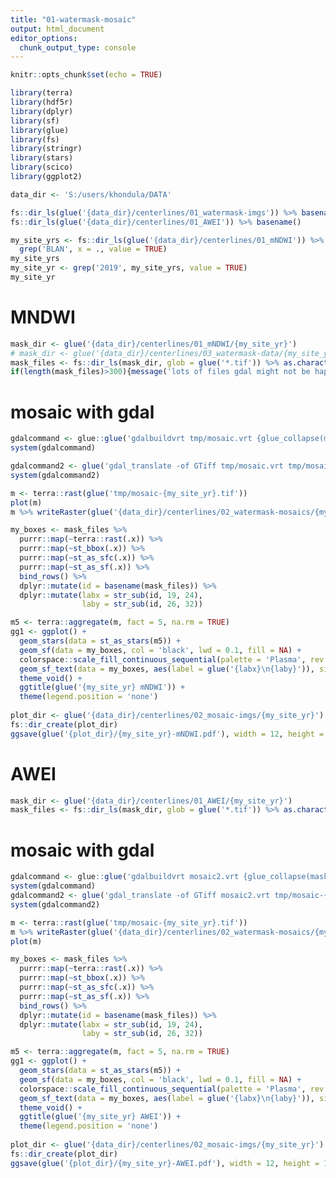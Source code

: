 ---
title: "01-watermask-mosaic"
output: html_document
editor_options: 
  chunk_output_type: console
---

```{r setup, include=FALSE}
knitr::opts_chunk$set(echo = TRUE)
```


```{r}
library(terra)
library(hdf5r)
library(dplyr)
library(sf)
library(glue)
library(fs)
library(stringr)
library(stars)
library(scico)
library(ggplot2)
```

```{r}
data_dir <- 'S:/users/khondula/DATA'

fs::dir_ls(glue('{data_dir}/centerlines/01_watermask-imgs')) %>% basename()
fs::dir_ls(glue('{data_dir}/centerlines/01_AWEI')) %>% basename()

my_site_yrs <- fs::dir_ls(glue('{data_dir}/centerlines/01_mNDWI')) %>% basename() %>%
  grep('BLAN', x = ., value = TRUE)
my_site_yrs
my_site_yr <- grep('2019', my_site_yrs, value = TRUE)
my_site_yr
```

# MNDWI

```{r}
mask_dir <- glue('{data_dir}/centerlines/01_mNDWI/{my_site_yr}')
# mask_dir <- glue('{data_dir}/centerlines/03_watermask-data/{my_site_yr}')
mask_files <- fs::dir_ls(mask_dir, glob = glue('*.tif')) %>% as.character()
if(length(mask_files)>300){message('lots of files gdal might not be happy!')}
```

# mosaic with gdal

```{r}
gdalcommand <- glue::glue('gdalbuildvrt tmp/mosaic.vrt {glue_collapse(mask_files, sep = " ")}')
system(gdalcommand)
```

```{r}
gdalcommand2 <- glue('gdal_translate -of GTiff tmp/mosaic.vrt tmp/mosaic-{my_site_yr}.tif')
system(gdalcommand2)

m <- terra::rast(glue('tmp/mosaic-{my_site_yr}.tif'))
plot(m)
m %>% writeRaster(glue('{data_dir}/centerlines/02_watermask-mosaics/{my_site_yr}-MNDWI.tif'), overwrite = TRUE)
```

```{r}
my_boxes <- mask_files %>% 
  purrr::map(~terra::rast(.x)) %>% 
  purrr::map(~st_bbox(.x)) %>%
  purrr::map(~st_as_sfc(.x)) %>%
  purrr::map(~st_as_sf(.x)) %>% 
  bind_rows() %>% 
  dplyr::mutate(id = basename(mask_files)) %>%
  dplyr::mutate(labx = str_sub(id, 19, 24),
                laby = str_sub(id, 26, 32))

m5 <- terra::aggregate(m, fact = 5, na.rm = TRUE)
gg1 <- ggplot() +
  geom_stars(data = st_as_stars(m5)) +
  geom_sf(data = my_boxes, col = 'black', lwd = 0.1, fill = NA) +
  colorspace::scale_fill_continuous_sequential(palette = 'Plasma', rev = TRUE) +
  geom_sf_text(data = my_boxes, aes(label = glue('{labx}\n{laby}')), size = 2) +
  theme_void() +
  ggtitle(glue('{my_site_yr} mNDWI')) +
  theme(legend.position = 'none')
  
plot_dir <- glue('{data_dir}/centerlines/02_mosaic-imgs/{my_site_yr}')
fs::dir_create(plot_dir)
ggsave(glue('{plot_dir}/{my_site_yr}-mNDWI.pdf'), width = 12, height = 12)
```

# AWEI

```{r}
mask_dir <- glue('{data_dir}/centerlines/01_AWEI/{my_site_yr}')
mask_files <- fs::dir_ls(mask_dir, glob = glue('*.tif')) %>% as.character()
```

# mosaic with gdal

```{r}
gdalcommand <- glue::glue('gdalbuildvrt mosaic2.vrt {glue_collapse(mask_files, sep = " ")}')
system(gdalcommand)
gdalcommand2 <- glue('gdal_translate -of GTiff mosaic2.vrt tmp/mosaic-{my_site_yr}.tif')
system(gdalcommand2)

m <- terra::rast(glue('tmp/mosaic-{my_site_yr}.tif'))
m %>% writeRaster(glue('{data_dir}/centerlines/02_watermask-mosaics/{my_site_yr}-AWEI.tif'), overwrite = TRUE)
plot(m)

my_boxes <- mask_files %>% 
  purrr::map(~terra::rast(.x)) %>% 
  purrr::map(~st_bbox(.x)) %>%
  purrr::map(~st_as_sfc(.x)) %>%
  purrr::map(~st_as_sf(.x)) %>% 
  bind_rows() %>% 
  dplyr::mutate(id = basename(mask_files)) %>%
  dplyr::mutate(labx = str_sub(id, 19, 24),
                laby = str_sub(id, 26, 32))

m5 <- terra::aggregate(m, fact = 5, na.rm = TRUE)
gg1 <- ggplot() +
  geom_stars(data = st_as_stars(m5)) +
  geom_sf(data = my_boxes, col = 'black', lwd = 0.1, fill = NA) +
  colorspace::scale_fill_continuous_sequential(palette = 'Plasma', rev = TRUE) +
  geom_sf_text(data = my_boxes, aes(label = glue('{labx}\n{laby}')), size = 2) +
  theme_void() +
  ggtitle(glue('{my_site_yr} AWEI')) +
  theme(legend.position = 'none')
  
plot_dir <- glue('{data_dir}/centerlines/02_mosaic-imgs/{my_site_yr}')
fs::dir_create(plot_dir)
ggsave(glue('{plot_dir}/{my_site_yr}-AWEI.pdf'), width = 12, height = 12)
```

